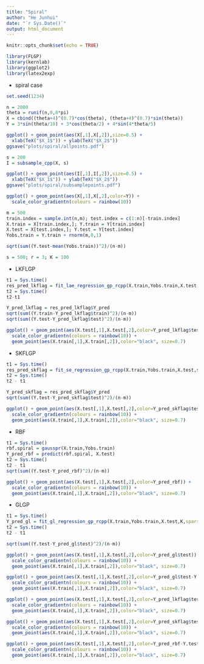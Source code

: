 ```yaml
---
title: "Spiral"
author: "He Junhui"
date: "`r Sys.Date()`"
output: html_document
---
```


```r
knitr::opts_chunk$set(echo = TRUE)
```

```r
library(FLGP)
library(kernlab)
library(ggplot2)
library(latex2exp)
```

+ spiral case

```r
set.seed(1234)
```


```r
n = 2000
theta = runif(n,0,8*pi)
X = cbind((theta+4)^(0.7)*cos(theta), (theta+4)^(0.7)*sin(theta))
Y = 3*sin(theta/10) + 3*cos(theta/2) + 4*sin(4*theta/5)
```


```r
ggplot() + geom_point(aes(X[,1],X[,2]),size=0.5) +
  xlab(TeX("$X_1$")) + ylab(TeX("$X_2$"))
ggsave("plots/spiral/allpoints.pdf")
```

```r
s = 200
I = subsample_cpp(X, s)
```

```r
ggplot() + geom_point(aes(I[,1],I[,2]),size=0.5) +
  xlab(TeX("$X_1$")) + ylab(TeX("$X_2$"))
ggsave("plots/spiral/subsamplepoints.pdf")
```

```r
ggplot() + geom_point(aes(X[,1],X[,2],color=Y)) +
  scale_color_gradientn(colours = rainbow(10))
```


```r
m = 500
train.index = sample.int(n,m); test.index = c(1:n)[-train.index]
X.train = X[train.index,]; Y.train = Y[train.index]
X.test = X[test.index,]; Y.test = Y[test.index]
Yobs.train = Y.train + rnorm(m,0,1)
```

```r
sqrt(sum((Y.test-mean(Yobs.train))^2)/(n-m))
```


```r
s = 500; r = 3; K = 100
```

+ LKFLGP

```r
t1 = Sys.time()
res_pred_lkflag = fit_lae_regression_gp_rcpp(X.train,Yobs.train,X.test,s,r,K)
t2 = Sys.time()
t2-t1
```

```r
Y_pred_lkflag = res_pred_lkflag$Y_pred
sqrt(sum((Y.train-Y_pred_lkflag$train)^2)/(n-m))
sqrt(sum((Y.test-Y_pred_lkflag$test)^2)/(n-m))
```

```r
ggplot() + geom_point(aes(X.test[,1],X.test[,2],color=Y_pred_lkflag$test)) +
  scale_color_gradientn(colours = rainbow(10)) +
  geom_point(aes(X.train[,1],X.train[,2]),color="black", size=0.7)
```

+ SKFLGP

```r
t1 = Sys.time()
res_pred_skflag = fit_se_regression_gp_rcpp(X.train,Yobs.train,X.test,s,r,K)
t2 = Sys.time()
t2 - t1
```

```r
Y_pred_skflag = res_pred_skflag$Y_pred
sqrt(sum((Y.test-Y_pred_skflag$test)^2)/(n-m))
```

```r
ggplot() + geom_point(aes(X.test[,1],X.test[,2],color=Y_pred_skflag$test)) +
  scale_color_gradientn(colours = rainbow(10)) +
  geom_point(aes(X.train[,1],X.train[,2]),color="black", size=0.7)
```

+ RBF

```r
t1 = Sys.time()
rbf.spiral = gausspr(X.train,Yobs.train)
Y_pred_rbf = predict(rbf.spiral, X.test)
t2 = Sys.time()
t2 - t1
sqrt(sum((Y.test-Y_pred_rbf)^2)/(n-m))
```

```r
ggplot() + geom_point(aes(X.test[,1],X.test[,2],color=Y_pred_rbf)) +
  scale_color_gradientn(colours = rainbow(10)) +
  geom_point(aes(X.train[,1],X.train[,2]),color="black", size=0.7)
```

+ GLGP

```r
t1 = Sys.time()
Y_pred_gl = fit_gl_regression_gp_rcpp(X.train,Yobs.train,X.test,K,sparse = FALSE)
t2 = Sys.time()
t2 - t1
```

```r
sqrt(sum((Y.test-Y_pred_gl$test)^2)/(n-m))
```

```r
ggplot() + geom_point(aes(X.test[,1],X.test[,2],color=Y_pred_gl$test)) +
  scale_color_gradientn(colours = rainbow(10)) +
  geom_point(aes(X.train[,1],X.train[,2]),color="black", size=0.7)
```


```r
ggplot() + geom_point(aes(X.test[,1],X.test[,2],color=Y_pred_gl$test-Y.test)) +
  scale_color_gradientn(colours = rainbow(10)) +
  geom_point(aes(X.train[,1],X.train[,2]),color="black", size=0.7)
```


```r
ggplot() + geom_point(aes(X.test[,1],X.test[,2],color=Y_pred_lkflag$test-Y.test)) +
  scale_color_gradientn(colours = rainbow(10)) +
  geom_point(aes(X.train[,1],X.train[,2]),color="black", size=0.7)
```

```r
ggplot() + geom_point(aes(X.test[,1],X.test[,2],color=Y_pred_skflag$test-Y.test)) +
  scale_color_gradientn(colours = rainbow(10)) +
  geom_point(aes(X.train[,1],X.train[,2]),color="black", size=0.7)
```

```r
ggplot() + geom_point(aes(X.test[,1],X.test[,2],color=Y_pred_rbf-Y.test)) +
  scale_color_gradientn(colours = rainbow(10)) +
  geom_point(aes(X.train[,1],X.train[,2]),color="black", size=0.7)
```
